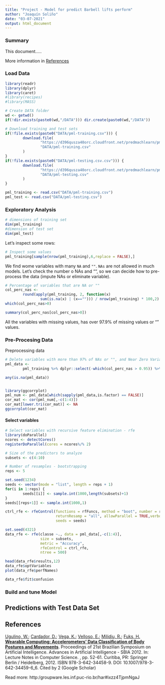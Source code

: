 ```yaml
---
title: "Project - Model for predict Barbell lifts perform"
author: "Joaquín Soliño"
date: "03-07-2021"
output: html_document
---
```


### Summary

This document..... 

More information in [References](#references)

### Load Data {#load_data}

```r
library(readr)
library(dplyr)
library(caret)
#library(recipes)
#library(MASS)
```

```r
# Create DATA folder
wd <- getwd()
if(!dir.exists(paste0(wd,"/DATA"))) dir.create(paste0(wd,"/DATA"))

# Download training and test sets
if(!file.exists(paste0("DATA/pml-training.csv"))) {
        download.file(
                "https://d396qusza40orc.cloudfront.net/predmachlearn/pml-training.csv",
                "DATA/pml-training.csv"
        )
}
if(!file.exists(paste0("DATA/pml-testing.csv.csv"))) {
        download.file(
                "https://d396qusza40orc.cloudfront.net/predmachlearn/pml-testing.csv",
                "DATA/pml-testing.csv"
        )
}

pml_training <- read.csv("DATA/pml-training.csv")
pml_test <- read.csv("DATA/pml-testing.csv")
```


### Exploratory Analysis 


```r
# dimensions of training set
dim(pml_training)
#dimension of test set
dim(pml_test)
```

Let's inspect some rows:

```r

# Inspect some values
pml_training[sample(nrow(pml_training),6,replace = FALSE),]
```

We find wome variables with many `NA` and `""`. `NAs` are not allowed in much models. Let's check the number o NAs and "", so we can decide how to pre-process the data (impute NAs or eliminate variable).

```r
# Percentage of variables that are NA or ""
col_perc_nas <-
        round(apply(pml_training, 2, function(x)
                sum(is.na(x) | (x==""))) / nrow(pml_training) * 100,2)
which(col_perc_nas>0)

summary(col_perc_nas[col_perc_nas>0])

```

All the variables with missing values, has over 97.9% of missing values or "" values.



### Pre-Procesing Data

Preprocessing data 


```r
# Delete variables with more than 97% of NAs or "", and Near Zero Variance
pml_data <-
        pml_training %>% dplyr::select(-which(col_perc_nas > 0.95)) %>% dplyr::select(-nearZeroVar(.)) %>% mutate_if(is.character, as.factor)

any(is.na(pml_data))


library(ggcorrplot)
pml_num <- pml_data[which(sapply(pml_data,is.factor) == FALSE)]
cor_mat <- cor(pml_num[,-c(1:4)])
cor_mat[lower.tri(cor_mat)] <- NA
ggcorrplot(cor_mat)


```

#### Select variables

```r
# Select variables with recursive feature elimination - rfe
library(doParallel)
ncores <- detectCores()
registerDoParallel(cores = ncores%/% 2)

# Size of the predictors to analyze
subsets <- c(4:10)

# Number of resamples - bootstrapping
reps <- 5

set.seed(1234)
seeds <- vector(mode = "list", length = reps + 1)
for(i in 1:reps) {
        seeds[[i]] <- sample.int(1000,length(subsets)+1)
}
seeds[[reps+1]] <- sample.int(1000,1)

ctrl_rfe <- rfeControl(functions = rfFuncs, method = "boot", number = reps,
                       returnResamp = "all", allowParallel = TRUE,verbose = FALSE,
                       seeds = seeds)

set.seed(4321)
data_rfe <- rfe(classe ~., data = pml_data[,-c(1:4)],
                size = subsets,
                metric = "Accuracy",
                rfeControl = ctrl_rfe,
                ntree = 500)

head(data_rfe$results,12)
data_rfe$optVariables
plot(data_rfe$perfNames)

data_rfe$fit$confusion
```


### Build and tune Model 


## Predictions with Test Data Set



## References {#references}

[Ugulino, W.](http://web.archive.org/web/20161224072740/http:/groupware.les.inf.puc-rio.br/collaborator.jsf?p1=ugulino); [Cardador, D.](http://web.archive.org/web/20161224072740/http:/groupware.les.inf.puc-rio.br/collaborator.jsf?p1=debora); [Vega, K.](http://web.archive.org/web/20161224072740/http:/groupware.les.inf.puc-rio.br/collaborator.jsf?p1=katia); [Velloso, E.](http://web.archive.org/web/20161224072740/http:/groupware.les.inf.puc-rio.br/collaborator.jsf?p1=evelloso); [Milidiu, R.](); [Fuks, H.](http://web.archive.org/web/20161224072740/http:/groupware.les.inf.puc-rio.br/collaborator.jsf?p1=hugo) [**Wearable Computing: Accelerometers' Data Classification of Body Postures and Movements**](http://web.archive.org/web/20161224072740/http:/groupware.les.inf.puc-rio.br/work.jsf?p1=10335). Proceedings of 21st Brazilian Symposium on Artificial Intelligence. Advances in Artificial Intelligence - SBIA 2012. In: Lecture Notes in Computer Science. , pp. 52-61. Curitiba, PR: Springer Berlin / Heidelberg, 2012. ISBN 978-3-642-34458-9. DOI: 10.1007/978-3-642-34459-6_6.
Cited by 2 (Google Scholar)

Read more: http:/groupware.les.inf.puc-rio.br/har#ixzz4TjpmNgaJ